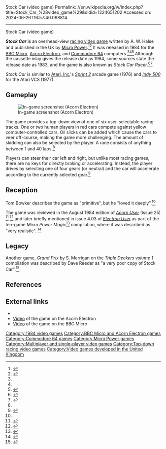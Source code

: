 Stock Car (video game)
Permalink: //en.wikipedia.org/w/index.php?title=Stock_Car_%28video_game%29&oldid=1224651202
Accessed on: 2024-06-26T16:57:40.098814



------
Stock Car (video game)
{{Infobox video game
| title = Stock Car
| image = Stock Car cassette front cover (Acorn Electron).png
| caption=Acorn Electron cassette cover
| developer = A. W. Halse
| publisher = [[Micro Power]]
| engine = 
| released = 1984
| genre = [[Racing video game|Racing]]
| modes = [[Single-player video game|Single-player]], [[Two-player video game|two-player]]
| platforms = [[Acorn Electron]], [[BBC Micro]], [[Commodore 64]]
}}

'''''Stock Car''''' is an overhead-view [[racing video game]] written by A. W. Halse and published in the UK by [[Micro Power]].<ref name="cimweb-1">{{cite web|url=http://www.cimweb.co.uk/stock-car.htm|title=Stock Car - cimweb.co.uk ( The complete text from inside the tape cover )|accessdate=2010-10-08|publisher=[[Micro Power]]|year=1984|quote=Stock Car is a car racing game for one or two players with a choice of 6 different circuits to race around}}</ref><ref name="8bs-1">{{cite web|url=http://www.8bs.com/elecgame/stock_car.htm|title=8-BIT SOFTWARE: STOCK CAR|accessdate=2010-10-08|publisher=www.8bs.com|quote=Standalone Release(s)   : 1984: STOCK CAR, Micro Power, £6.95}}</ref> It was released in 1984 for the [[BBC Micro]], [[Acorn Electron]], and [[Commodore 64]] computers.<ref name="cimweb-1"/><ref name="8bs-1"/><ref name="lemon64-1">{{cite web|url=http://www.lemon64.com/games/details.php?ID=2483|title=Stock Car Micro Power|first=Kim|last=Lemon|accessdate=2010-10-08|publisher=www.lemon64.com|quote=Genre: Racing, Overhead Players: 1 or 2, Simultaneous}}</ref>
Although the cassette inlay gives the release date as 1984, some sources state the release date as 1983, and the game is also known as ''Stock Car Racer''.<ref name="gamefaqs-1">{{cite web|url=http://www.gamefaqs.com/bbc/949710-stock-car-racer|title=Stock Car Racer for BBC Micro|accessdate=2010-10-08|publisher=www.gamefaqs.com|quote=Stock Car Racer is a Racing game, developed and published by Micro Power, which was released in Europe in 1983.}}</ref><ref name="gamespot-1">{{cite web|url=http://uk.gamespot.com/bbc/driving/stockcarracer/tech_info.html?tag=tabs%3Bsummary|title=Stock Car Racer for BBC Micro|publisher=[[GameSpot]]|accessdate=2010-10-09|quote=Stock Car Racer Tech Info}}</ref>

''Stock Car'' is similar to [[Atari, Inc.]]'s ''[[Sprint 2]]'' arcade game (1976) and ''[[Indy 500 (1977 video game)|Indy 500]]'' for the Atari VCS (1977).

==Gameplay==
[[File:Stock Car in-game screenshot (Acorn Electron).png|thumb|left|In-game screenshot (Acorn Electron)]]

The game provides a top-down view of one of six user-selectable racing tracks. One or two human players in red cars compete against yellow computer-controlled cars. Oil slicks can be added which cause the cars to veer off-course, making the game more challenging. The amount of skidding can also be selected by the player. A race consists of anything between 1 and 40 laps.<ref name="cimweb-1"/>

Players can steer their car left and right, but unlike most racing games, there are no keys for directly braking or accelerating. Instead, the player drives by selecting one of four gears (or neutral) and the car will accelerate according to the currently selected gear.<ref name="onlineracedriver-1">{{cite web|url=http://onlineracedriver.com/2010/08/17/the-stuff-racing-dreams-are-made-of/|title=The stuff racing dreams are made of|first=Tom|last=Bowker|date=2010-08-17|accessdate=2010-10-08|publisher=onlineracedriver.com|quote=To drive the car you didn’t have an ‘accelerate’ and ‘brake’ but instead a choice of four gears which gradually increased and decreased your speed.}}</ref>

==Reception==
Tom Bowker describes the game as "primitive", but he "loved it deeply".<ref name="onlineracedriver-1"/>

The game was reviewed in the August 1984 edition of ''[[Acorn User]]'' (Issue 25)
<ref name="computinghistory-1">{{cite web|url=http://www.computinghistory.org.uk/cgi-bin/sitewise.pl?act=det&p=3981|title=Acorn User - August 1984|accessdate=2010-10-08|publisher=[[The Centre for Computing History]]|quote=Games Stock Car from Micropower Airline from CES}}</ref>
<ref name="acornuser-1">{{cite web|url=http://www.computinghistory.org.uk/cgi-bin/sitewise.pl?act=det&p=3981|title=Acorn User Archives: Issue 25 : August 1984|accessdate=2010-10-08|publisher=[[Acorn User]]|quote=Stock Car from Micropower, Airline from CES}}</ref>
and later briefly mentioned in issue 4.03 of ''[[Electron User]]'' as part of the ten-game ''Micro Power Magic''<ref name="computinghistory-2">{{cite web|url=http://www.computinghistory.org.uk/det/5416/Micro-Power-Magic/|title=Micro Power Magic|accessdate=2010-10-08|publisher=[[The Centre for Computing History]]|quote=This exhibit has a reference ID of CH5416.}}</ref> compilation, where it was described as "very realistic".
<ref name="acornelectron-1">{{cite web|url=http://www.acornelectron.co.uk/mags/eu/revs/micropower/r-mpm.html|title=Best Compilation Bargain|first=James|last=Riddell|accessdate=2010-10-08|publisher=[[Electron User]] (Issue 4.03)|quote=Power your car round a choice of six circuits, dodge the computer controlled cars and oil slicks.}}</ref>

==Legacy==
Another game, ''Grand Prix'' by S. Merrigan on the ''Triple Deckers volume 1'' compilation was described by Dave Reeder as "a very poor copy of Stock Car".<ref name="acornelectron-2">{{cite web|url=http://www.acornelectron.co.uk/mags/aab/revs/alternative/r-tds.html|title=Triple Deckers|accessdate=2010-10-08|publisher=A&B Computing Volume 5 No. 03|quote=Volume 1 contains a very poor copy of STOCK CAR by S. Merrigan called GRAND PRIZ|first=Dave|last=Reeder}}</ref>

==References==
{{Reflist}}

==External links==
* {{gb64 game|id=7434}}
* [https://www.youtube.com/watch?v=_sm7U3_Ma_0 Video] of the game on the Acorn Electron
* [https://www.youtube.com/watch?v=_96D9Bs9KQI Video] of the game on the BBC Micro

{{Micro Power}}

{{DEFAULTSORT:Stock Car (Video Game)}}
[[Category:1984 video games]]
[[Category:BBC Micro and Acorn Electron games]]
[[Category:Commodore 64 games]]
[[Category:Micro Power games]]
[[Category:Multiplayer and single-player video games]]
[[Category:Top-down racing video games]]
[[Category:Video games developed in the United Kingdom]]